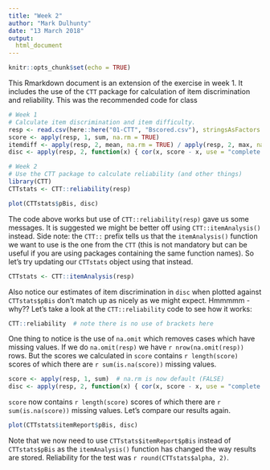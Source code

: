 ```yaml
---
title: "Week 2"
author: "Mark Dulhunty"
date: "13 March 2018"
output: 
  html_document
---
```


```r
knitr::opts_chunk$set(echo = TRUE)
```

This Rmarkdown document is an extension of the exercise in week 1. It includes the use of the `CTT` package for calculation of item discrimination and reliability. This was the recommended code for class

```r
# Week 1 
# Calculate item discrimination and item difficulty.
resp <- read.csv(here::here("01-CTT", "Bscored.csv"), stringsAsFactors = FALSE)
score <- apply(resp, 1, sum, na.rm = TRUE)
itemdiff <- apply(resp, 2, mean, na.rm = TRUE) / apply(resp, 2, max, na.rm = TRUE)
disc <- apply(resp, 2, function(x) { cor(x, score - x, use = "complete.obs")})

# Week 2 
# Use the CTT package to calculate reliability (and other things)
library(CTT)
CTTstats <- CTT::reliability(resp)

plot(CTTstats$pBis, disc)
```

The code above works but use of `CTT::reliability(resp)` gave us some messages. It is suggested we might be better off using `CTT::itemAnalysis()` instead. Side note: the `CTT::` prefix tells us that the `itemAnalysis()` function we want to use is the one from the `CTT` (this is not mandatory but can be useful if you are using packages containing the same function names). So let's try updating our `CTTstats` object using that instead.

```r
CTTstats <- CTT::itemAnalysis(resp)
```

Also notice our estimates of item discrimination in `disc` when plotted against `CTTstats$pBis` don't match up as nicely as we might expect.  Hmmmmm - why?? Let's take a look at the `CTT::reliability` code to see how it works:

```r
CTT::reliability  # note there is no use of brackets here
```

One thing to notice is the use of `na.omit` which removes cases which have missing values. If we do `na.omit(resp)` we have `r nrow(na.omit(resp))` rows. But the scores we calculated in `score` contains `r length(score)` scores of which there are `r sum(is.na(score))` missing values. 

```r
score <- apply(resp, 1, sum)  # na.rm is now default (FALSE)
disc <- apply(resp, 2, function(x) { cor(x, score - x, use = "complete.obs")})
```

`score` now contains `r length(score)` scores of which there are `r sum(is.na(score))` missing values. Let's compare our results again. 

```r
plot(CTTstats$itemReport$pBis, disc)  
```

Note that we now need to use `CTTstats$itemReport$pBis` instead of `CTTstats$pBis` as the `itemAnalysis()` function has changed the way results are stored. Reliability for the test was `r round(CTTstats$alpha, 2)`.